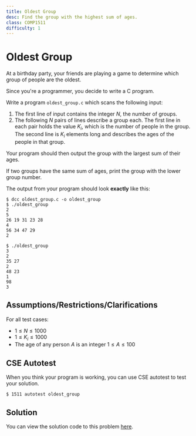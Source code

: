 ```yaml
---
title: Oldest Group
desc: Find the group with the highest sum of ages.
class: COMP1511
difficulty: 1
---
```


# Oldest Group

At a birthday party, your friends are playing a game to determine which group of people are the oldest.

Since you're a programmer, you decide to write a C program.

Write a program `oldest_group.c` which scans the following input:

1. The first line of input contains the integer $N$, the number of groups.
2. The following $N$ pairs of lines describe a group each. The first line in each pair holds the value $K_i$, which is the number of people in the group. The second line is $K_i$ elements long and describes the ages of the people in that group.

Your program should then output the group with the largest sum of their ages. 

If two groups have the same sum of ages, print the group with the lower group number.

The output from your program should look **exactly** like this:

```bash:~/1511-revision/oldest_group
$ dcc oldest_group.c -o oldest_group
$ ./oldest_group
2
5
26 19 31 23 28
4
56 34 47 29
2
```

```bash:~/1511-revision/oldest_group
$ ./oldest_group
3
2
35 27
2 
48 23
1
98
3
```

## Assumptions/Restrictions/Clarifications

For all test cases:
- $1 ≤ N ≤ 1000$
- $1 ≤ K_i ≤ 1000$
- The age of any person $A$ is an integer $1 ≤ A ≤ 100$

## CSE Autotest

When you think your program is working, you can use CSE autotest to test your solution.

```bash:~/1511-revision/oldest_group:~
$ 1511 autotest oldest_group
```

## Solution

You can view the solution code to this problem [here](https://github.com/csesoc/comp1511-revision-t1-2022/blob/master/solutions/oldest-group/solution.c).
